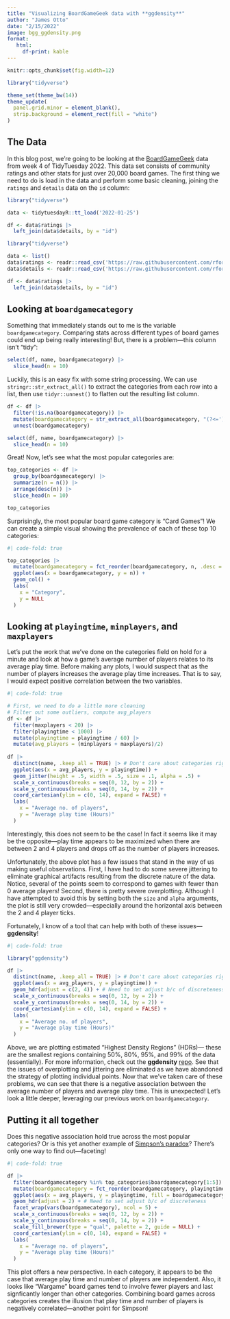 ```yaml
---
title: "Visualizing BoardGameGeek data with **ggdensity**"
author: "James Otto"
date: "2/15/2022"
image: bgg_ggdensity.png
format: 
   html:
     df-print: kable
---
```


```r
knitr::opts_chunk$set(fig.width=12) 

library("tidyverse")

theme_set(theme_bw(14))
theme_update(
  panel.grid.minor = element_blank(),
  strip.background = element_rect(fill = "white")
)
```

## The Data

In this blog post, we're going to be looking at the <a href="https://boardgamegeek.com/">BoardGameGeek</a> data from week 4 of TidyTuesday 2022.
This data set consists of community ratings and other stats for just over 20,000 board games. The first thing we need to do is load in the data and perform some basic cleaning, joining the `ratings` and `details` data on the `id` column:

```r
library("tidyverse")

data <- tidytuesdayR::tt_load('2022-01-25')

df <- data$ratings |>
  left_join(data$details, by = "id")
```

<!-- Want the prev. chunk to be visible, more accessible -->

```r
library("tidyverse")

data <- list()
data$ratings <- readr::read_csv('https://raw.githubusercontent.com/rfordatascience/tidytuesday/master/data/2022/2022-01-25/ratings.csv')
data$details <- readr::read_csv('https://raw.githubusercontent.com/rfordatascience/tidytuesday/master/data/2022/2022-01-25/details.csv')

df <- data$ratings |>
  left_join(data$details, by = "id")
```

## Looking at `boardgamecategory`

Something that immediately stands out to me is the variable `boardgamecategory`. Comparing stats across different types of board games could end up being really interesting! But, there is a problem---this column isn't "tidy":

```r
select(df, name, boardgamecategory) |>
  slice_head(n = 10)
```

Luckily, this is an easy fix with some string processing. We can use `stringr::str_extract_all()` to extract the categories from each row into a list, then use `tidyr::unnest()` to flatten out the resulting list column.

```r
df <- df |>
  filter(!is.na(boardgamecategory)) |>
  mutate(boardgamecategory = str_extract_all(boardgamecategory, "(?<=')[^,]*(?=')")) |>
  unnest(boardgamecategory)

select(df, name, boardgamecategory) |>
  slice_head(n = 10)
```

Great! Now, let's see what the most popular categories are:

```r
top_categories <- df |>
  group_by(boardgamecategory) |>
  summarize(n = n()) |>
  arrange(desc(n)) |>
  slice_head(n = 10)

top_categories
```

Surprisingly, the most popular board game category is "Card Games"!
We can create a simple visual showing the prevalence of each of these top 10 categories:

```r
#| code-fold: true

top_categories |>
  mutate(boardgamecategory = fct_reorder(boardgamecategory, n, .desc = TRUE)) |>
  ggplot(aes(x = boardgamecategory, y = n)) +
  geom_col() +
  labs(
    x = "Category",
    y = NULL
  )
```

## Looking at `playingtime`, `minplayers`, and `maxplayers`

Let's put the work that we've done on the categories field on hold for a minute and look at how a game's average number of players relates to its average play time. Before making any plots, I would suspect that as the number of players increases the average play time increases. That is to say, I would expect positive correlation between the two variables.

```r
#| code-fold: true

# First, we need to do a little more cleaning
# Filter out some outliers, compute avg_players
df <- df |> 
  filter(maxplayers < 20) |>
  filter(playingtime < 1000) |> 
  mutate(playingtime = playingtime / 60) |>
  mutate(avg_players = (minplayers + maxplayers)/2) 
  
df |>
  distinct(name, .keep_all = TRUE) |> # Don't care about categories right now
  ggplot(aes(x = avg_players, y = playingtime)) +
  geom_jitter(height = .5, width = .5, size = .1, alpha = .5) +
  scale_x_continuous(breaks = seq(0, 12, by = 2)) +
  scale_y_continuous(breaks = seq(0, 14, by = 2)) +
  coord_cartesian(ylim = c(0, 14), expand = FALSE) +
  labs(
    x = "Average no. of players",
    y = "Average play time (Hours)"
  )
```

Interestingly, this does not seem to be the case! In fact it seems like it may be the opposite---play time appears to be maximized when there are between 2 and 4 players and drops off as the number of players increases.

Unfortunately, the above plot has a few issues that stand in the way of us making useful observations. First, I have had to do some severe jittering to eliminate graphical artifacts resulting from the discrete nature of the data. Notice, several of the points seem to correspond to games with fewer than 0 average players! Second, there is pretty severe overplotting. Although I have attempted to avoid this by setting both the `size` and `alpha` arguments, the plot is still very crowded---especially around the horizontal axis between the 2 and 4 player ticks.

Fortunately, I know of a tool that can help with both of these issues---**ggdensity**!

```r
#| code-fold: true

library("ggdensity")

df |> 
  distinct(name, .keep_all = TRUE) |> # Don't care about categories right now
  ggplot(aes(x = avg_players, y = playingtime)) +
  geom_hdr(adjust = c(2, 4)) + # Need to set adjust b/c of discreteness
  scale_x_continuous(breaks = seq(0, 12, by = 2)) +
  scale_y_continuous(breaks = seq(0, 14, by = 2)) +
  coord_cartesian(ylim = c(0, 14), expand = FALSE) +
  labs(
    x = "Average no. of players",
    y = "Average play time (Hours)"
  )
```

Above, we are plotting estimated "Highest Density Regions" (HDRs)--- these are the smallest regions containing 50%, 80%, 95%, and 99% of the data (essentially). For more information, check out the **ggdensity** <a href="https://github.com/jamesotto852/ggdensity">repo</a>. See that the issues of overplotting and jittering are eliminated as we have abandoned the strategy of plotting individual points. Now that we've taken care of these problems, we can see that there is a negative association between the average number of players and average play time. This is unexpected! Let's look a little deeper, leveraging our previous work on `boardgamecategory`.

## Putting it all together

Does this negative association hold true across the most popular categories? Or is this yet another example of <a href="https://en.wikipedia.org/wiki/Simpson%27s_paradox">Simpson's paradox</a>? There's only one way to find out---faceting!

```r
#| code-fold: true

df |> 
  filter(boardgamecategory %in% top_categories$boardgamecategory[1:5]) |>
  mutate(boardgamecategory = fct_reorder(boardgamecategory, playingtime, mean, .desc = TRUE)) |>
  ggplot(aes(x = avg_players, y = playingtime, fill = boardgamecategory)) +
  geom_hdr(adjust = 2) + # Need to set adjust b/c of discreteness
  facet_wrap(vars(boardgamecategory), ncol = 5) +
  scale_x_continuous(breaks = seq(0, 12, by = 2)) +
  scale_y_continuous(breaks = seq(0, 14, by = 2)) +
  scale_fill_brewer(type = "qual", palette = 2, guide = NULL) +
  coord_cartesian(ylim = c(0, 14), expand = FALSE) +
  labs(
    x = "Average no. of players",
    y = "Average play time (Hours)"
  )
```

This plot offers a new perspective. In each category, it appears to be the case that average play time and number of players are independent. Also, it looks like "Wargame" board games tend to involve fewer players and last signficantly longer than other categories. Combining board games across categories creates the illusion that play time and number of players is negatively correlated---another point for Simpson!
